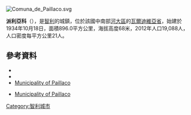 [[Image:Comuna_de_Paillaco.svg|right]]
{{Coord|40|4|S|72|53|W|display=title}}

'''派利亞科'''（{{lang-es|Paillaco}}），是[[智利|智利]]的城鎮，位於該國中南部[[河大區|河大區]]的[[瓦爾迪維亞省|瓦爾迪維亞省]]，始建於1934年10月18日，面積896.0平方公里，海拔高度68米，2012年人口19,088人，人口密度每平方公里21人。

==參考資料==
*{{Cite web |url = http://www.munipaillaco.cl/ |title = Municipality of Paillaco |accessdate = 13 December 2010 |language = es |archive-date = 2019-01-21 |archive-url = https://web.archive.org/web/20190121093711/https://www.munipaillaco.cl/ |dead-url = no }}
*{{Cite web |url= http://www.ine.cl/canales/chile_estadistico/censos_poblacion_vivienda/censo_pobl_vivi.php |title= National Statistics Institute |accessdate= 13 December 2010 |language= es |archive-date= 2019-01-06 |archive-url= https://web.archive.org/web/20190106234357/http://www.ine.cl/404.html?aspxerrorpath=%2Fcanales%2Fchile_estadistico%2Fcensos_poblacion_vivienda%2Fcenso_pobl_vivi.php |dead-url= no }}
*[http://www.munipaillaco.cl/ Municipality of Paillaco] {{Wayback|url=http://www.munipaillaco.cl/ |date=20190121093711 }}
* {{es icon}} [http://www.munipaillaco.cl/ Municipality of Paillaco] {{Wayback|url=http://www.munipaillaco.cl/ |date=20190121093711 }}

{{Chile-geo-stub}}
[[Category:智利城市|Category:智利城市]]